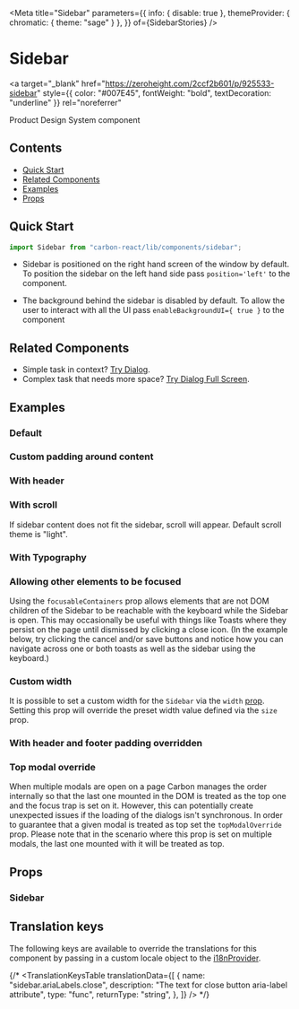 

<Meta
  title="Sidebar"
  parameters={{
    info: { disable: true },
    themeProvider: { chromatic: { theme: "sage" } },
  }}
  of={SidebarStories}
/>

# Sidebar

<a
  target="_blank"
  href="https://zeroheight.com/2ccf2b601/p/925533-sidebar"
  style={{ color: "#007E45", fontWeight: "bold", textDecoration: "underline" }}
  rel="noreferrer"
>
  Product Design System component
</a>

## Contents

- [Quick Start](#quick-start)
- [Related Components](#related-components)
- [Examples](#examples)
- [Props](#props)

## Quick Start

```javascript
import Sidebar from "carbon-react/lib/components/sidebar";
```

- Sidebar is positioned on the right hand screen of the window by default. To position the sidebar on the left hand side pass `position='left'` to the component.

- The background behind the sidebar is disabled by default. To allow the user to interact with all the UI pass `enableBackgroundUI={ true }` to the component

## Related Components

- Simple task in context? [Try Dialog](https://carbon.sage.com/?path=/docs/dialog--default-story "Try Dialog").
- Complex task that needs more space? [Try Dialog Full Screen](https://carbon.sage.com/?path=/docs/dialog-full-screen--default "Try Dialog Full Screen").

## Examples

### Default

<Canvas name="default" of={SidebarStories.DefaultStory} />

### Custom padding around content

<Canvas
  name="custom padding around content"
  of={SidebarStories.CustomPaddingAroundContent}
/>

### With header

<Canvas name="with header" of={SidebarStories.WithHeader} />

### With scroll

If sidebar content does not fit the sidebar, scroll will appear. Default scroll theme is "light".

<Canvas name="with scroll" of={SidebarStories.WithScroll} />

### With Typography

<Canvas name="with typography" of={SidebarStories.WithTypography} />

### Allowing other elements to be focused

Using the `focusableContainers` prop allows elements that are not DOM children of the Sidebar to be reachable with the keyboard while the Sidebar is open.
This may occasionally be useful with things like Toasts where they persist on the page until dismissed by clicking a close icon.
(In the example below, try clicking the cancel and/or save buttons and notice how you can navigate across one or both toasts as well as the sidebar using the keyboard.)

<Canvas
  name="other focusable containers"
  of={SidebarStories.OtherFocusableContainers}
/>

### Custom width

It is possible to set a custom width for the `Sidebar` via the `width` [prop](#props).
Setting this prop will override the preset width value defined via the `size` prop.

<Canvas name="custom width" of={SidebarStories.CustomWidth} />

### With header and footer padding overridden

<Canvas
  name="with header and footer padding"
  of={SidebarStories.WithHeaderAndFooterPadding}
/>

### Top modal override

When multiple modals are open on a page Carbon manages the order internally so that the last one mounted in the DOM 
is treated as the top one and the focus trap is set on it. However, this can potentially 
create unexpected issues if the loading of the dialogs isn't synchronous. In order to guarantee that a given 
modal is treated as top set the `topModalOverride` prop. Please note that in the scenario where this prop is 
set on multiple modals, the last one mounted with it will be treated as top.

<Canvas name="top modal override" of={SidebarStories.TopModalOverride} />

## Props

### Sidebar

<ArgTypes of={SidebarStories} />

## Translation keys

The following keys are available to override the translations for this component by passing in a custom locale object to the
[i18nProvider](https://carbon.sage.com/?path=/story/documentation-i18n--page).

{/* <TranslationKeysTable
  translationData={[
    {
      name: "sidebar.ariaLabels.close",
      description: "The text for close button aria-label attribute",
      type: "func",
      returnType: "string",
    },
  ]}
/> */}
